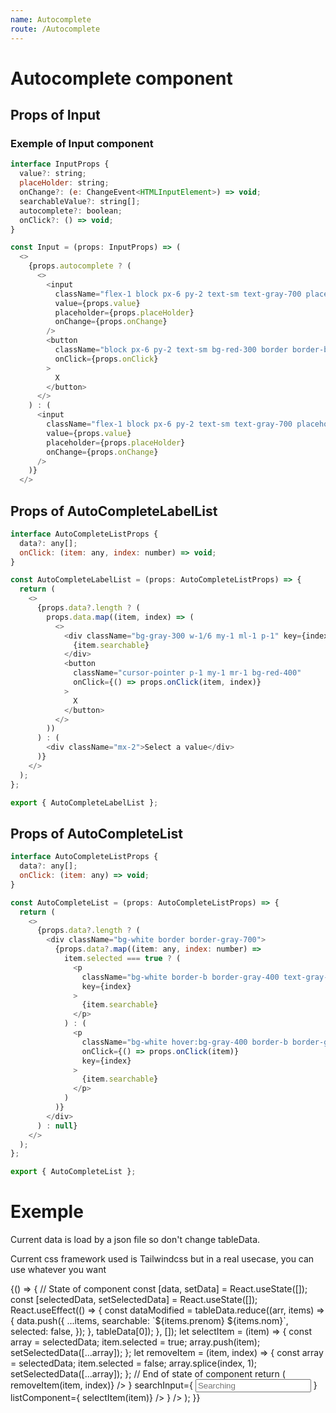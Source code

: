 ```yaml
---
name: Autocomplete
route: /Autocomplete
---
```


# Autocomplete component


## Props of Input

<Props of={Input} />

### Exemple of Input component

```javascript
interface InputProps {
  value?: string;
  placeHolder: string;
  onChange?: (e: ChangeEvent<HTMLInputElement>) => void;
  searchableValue?: string[];
  autocomplete?: boolean;
  onClick?: () => void;
}

const Input = (props: InputProps) => (
  <>
    {props.autocomplete ? (
      <>
        <input
          className="flex-1 block px-6 py-2 text-sm text-gray-700 placeholder-gray-400 bg-white border border-b border-gray-400 rounded-l appearance-none sm:rounded-l-none focus:bg-white focus:placeholder-gray-600 focus:text-gray-700 focus:outline-none"
          value={props.value}
          placeholder={props.placeHolder}
          onChange={props.onChange}
        />
        <button
          className="block px-6 py-2 text-sm bg-red-300 border border-b border-gray-400 rounded-r appearance-none hover:bg-red-500 sm:rounded-l-none"
          onClick={props.onClick}
        >
          X
        </button>
      </>
    ) : (
      <input
        className="flex-1 block px-6 py-2 text-sm text-gray-700 placeholder-gray-400 bg-white border border-b border-gray-400 rounded-l rounded-r appearance-none sm:rounded-l-none focus:bg-white focus:placeholder-gray-600 focus:text-gray-700 focus:outline-none"
        value={props.value}
        placeholder={props.placeHolder}
        onChange={props.onChange}
      />
    )}
  </>
```

## Props of AutoCompleteLabelList

<Props of={AutoCompleteLabelList} />

```javascript
interface AutoCompleteListProps {
  data?: any[];
  onClick: (item: any, index: number) => void;
}

const AutoCompleteLabelList = (props: AutoCompleteListProps) => {
  return (
    <>
      {props.data?.length ? (
        props.data.map((item, index) => (
          <>
            <div className="bg-gray-300 w-1/6 my-1 ml-1 p-1" key={index}>
              {item.searchable}
            </div>
            <button
              className="cursor-pointer p-1 my-1 mr-1 bg-red-400"
              onClick={() => props.onClick(item, index)}
            >
              X
            </button>
          </>
        ))
      ) : (
        <div className="mx-2">Select a value</div>
      )}
    </>
  );
};

export { AutoCompleteLabelList };
```

## Props of AutoCompleteList

<Props of={AutoCompleteList} />

```javascript
interface AutoCompleteListProps {
  data?: any[];
  onClick: (item: any) => void;
}

const AutoCompleteList = (props: AutoCompleteListProps) => {
  return (
    <>
      {props.data?.length ? (
        <div className="bg-white border border-gray-700">
          {props.data?.map((item: any, index: number) =>
            item.selected === true ? (
              <p
                className="bg-white border-b border-gray-400 text-gray-400 p-2"
                key={index}
              >
                {item.searchable}
              </p>
            ) : (
              <p
                className="bg-white hover:bg-gray-400 border-b border-gray-400 p-2 cursor-pointer"
                onClick={() => props.onClick(item)}
                key={index}
              >
                {item.searchable}
              </p>
            )
          )}
        </div>
      ) : null}
    </>
  );
};

export { AutoCompleteList };
```

# Exemple

Current data is load by a json file so don't change tableData.

Current css framework used is Tailwindcss but in a real usecase, you can use whatever you want

<Playground>
  {() => {
    // State of component
    const [data, setData] = React.useState([]);
    const [selectedData, setSelectedData] = React.useState([]);
    React.useEffect(() => {
      const dataModified = tableData.reduce((arr, items) => {
        data.push({
          ...items,
          searchable: `${items.prenom} ${items.nom}`,
          selected: false,
        });
      }, tableData[0]);
    }, []);
    let selectItem = (item) => {
      const array = selectedData;
      item.selected = true;
      array.push(item);
      setSelectedData([...array]);
    };
    let removeItem = (item, index) => {
      const array = selectedData;
      item.selected = false;
      array.splice(index, 1);
      setSelectedData([...array]);
    };
    // End of state of component
    return (
      <AutocompleteSelect
        items={data}
        activeClass="bg-gray-400"
        class="flex flex-wrap w-full py-2"
        selectedItems={selectedData}
        label={
          <AutoCompleteLabelList
            onClick={(item, index) => removeItem(item, index)}
          />
        }
        searchInput={
          <Input
            placeHolder="Searching"
            searchableValue={["searchable"]}
            autocomplete={true}
          />
        }
        listComponent={
          <AutoCompleteList onClick={(item) => selectItem(item)} />
        }
      />
    );
  }}
</Playground>
